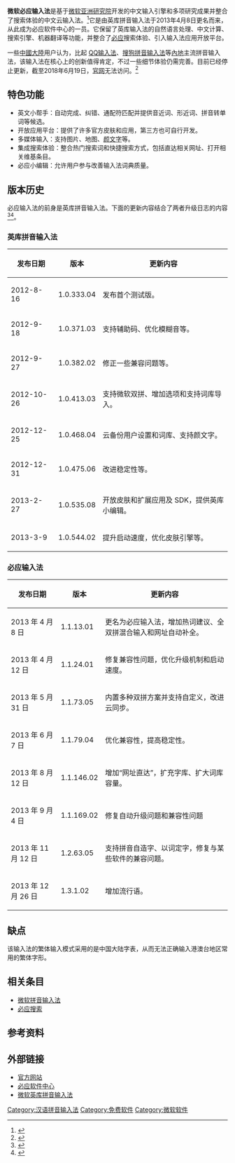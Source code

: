{{NoteTA|G1=IT|time=2015-12-25T02:43:48+00:00}}
{{Expand|time=2014-04-03T04:05:26+00:00}}
{{IME
  |[[微软|微软]]
  |2012 年
  |拼音
  |
}}
'''微软必应输入法'''是基于[[微软亚洲研究院|微软亚洲研究院]]开发的中文输入引擎和多项研究成果并整合了搜索体验的中文云输入法。<ref>{{cite web | url=http://corp.msn.com.cn/news13/142250.shtml | title=必应输入法正式上市 | publisher=MSN中文网 | accessdate=2014-04-03 | archive-date=2013-07-20 | archive-url=https://web.archive.org/web/20130720144825/http://corp.msn.com.cn/news13/142250.shtml | dead-url=no }}</ref>它是由英库拼音输入法于2013年4月8日更名而来，从此成为必应软件中心的一员。它保留了英库输入法的自然语言处理、中文计算、搜索引擎、机器翻译等功能，并整合了[[必应|必应]]搜索体验、引入输入法应用开放平台。

一些[[中國大陸|中國大陸]]用户认为，比起 [[QQ输入法|QQ输入法]]、[[搜狗拼音输入法|搜狗拼音输入法]]等[[中國內地|內地]]主流拼音输入法，该输入法在核心上的创新值得肯定，不过一些细节体验仍需完善。目前已经停止更新，截至2018年6月19日，[https://web.archive.org/web/20140417023501/http://bing.msn.cn/pinyin/ 官网]无法访问。<ref>{{cite web | url=http://www.zhihu.com/question/20429559/answer/15222507 | title=微软必应输入法使用体验如何？ | publisher=知乎 | accessdate=2014-04-22 | archive-date=2016-01-05 | archive-url=https://web.archive.org/web/20160105171449/http://www.zhihu.com/question/20429559/answer/15222507 | dead-url=no }}</ref>

== 特色功能 ==

* 英文小帮手：自动完成、纠错、通配符匹配并提供音近词、形近词、拼音转单词等候选。
* 开放应用平台：提供了许多官方皮肤和应用，第三方也可自行开发。
* 多媒体输入：支持图片、地图、[[颜文字|颜文字]]等。
* 集成搜索体验：整合热门搜索词和快捷搜索方式，包括直达相关网址、打开相关维基条目。
* 必应小编辑：允许用户参与改善输入法词典质量。

== 版本历史 ==
必应输入法的前身是英库拼音输入法。下面的更新内容结合了两者升级日志的内容<ref>{{cite web | url=http://pinyin.engkoo.com/versions?b=3 | title=英库拼音输入法升级日志 | publisher=Microsoft | accessdate=2014-04-04 | deadurl=yes | archiveurl=https://web.archive.org/web/20140407095858/http://pinyin.engkoo.com/versions?b=3 | archivedate=2014-04-07 }}</ref><ref>{{cite web | url=http://bing.msn.cn/pinyin/changelog.shtml | title=必应输入法升级日志 | publisher=Microsoft | accessdate=2014-04-03 | deadurl=yes | archiveurl=https://web.archive.org/web/20140923051512/http://bing.msn.cn/pinyin/changelog.shtml | archivedate=2014-09-23 }}</ref>。
=== 英库拼音输入法 ===
{| class="wikitable"
|- 
! 发布日期 !! 版本 !! 更新内容
|- 
| 2012-8-16 || 1.0.333.04 || 发布首个测试版。
|- 
| 2012-9-18 || 1.0.371.03 || 支持辅助码、优化模糊音等。
|- 
| 2012-9-27 || 1.0.382.02 || 修正一些兼容问题等。
|- 
| 2012-10-26 || 1.0.413.03 || 支持微软双拼、增加选项和支持词库导入。
|- 
| 2012-12-25 || 1.0.468.04 || 云备份用户设置和词库、支持颜文字。
|- 
| 2012-12-31 || 1.0.475.06 || 改进稳定性等。
|- 
| 2013-2-27 || 1.0.535.08 || 开放皮肤和扩展应用及 SDK，提供英库小编辑。
|- 
| 2013-3-9 || 1.0.544.02 || 提升启动速度，优化皮肤引擎等。
|}

=== 必应输入法 ===
{| class="wikitable"
|- 
! 发布日期 !! 版本 !! 更新内容
|- 
| 2013 年 4 月 8 日 || 1.1.13.01 || 更名为必应输入法，增加热词建议、全双拼混合输入和网址自动补全。
|-
| 2013 年 4 月 12 日 || 1.1.24.01 || 修复兼容性问题，优化升级机制和启动速度。
|-
| 2013 年 5 月 31 日 || 1.1.73.05 || 内置多种双拼方案并支持自定义，改进云同步。
|-
| 2013 年 6 月 7 日 || 1.1.79.04 || 优化兼容性，提高稳定性。
|-
| 2013 年 8 月 12 日 || 1.1.146.02 || 增加“网址直达”，扩充字库、扩大词库容量。
|-
| 2013 年 9 月 4 日 || 1.1.169.02 || 修复自动升级问题和兼容性问题
|-
| 2013 年 11 月 12 日 || 1.2.63.05 || 支持拼音自造字、以词定字，修复与某些软件的兼容问题。
|-
| 2013 年 12 月 26 日 || 1.3.1.02 || 增加流行语。
|}

== 缺点 ==
该输入法的繁体输入模式采用的是中国大陆字表，从而无法正确输入港澳台地区常用的繁体字形。

== 相关条目 ==
* [[微软拼音输入法|微软拼音输入法]]
* [[Bing|必应搜索]]

== 参考资料 ==
{{reflist}}

== 外部链接 ==
* [https://web.archive.org/web/20140417023501/http://bing.msn.cn/pinyin/ 官方网站]
* [https://web.archive.org/web/20140209053513/http://bing.msn.cn/ 必应软件中心]
* [https://web.archive.org/web/20140407093749/http://pinyin.engkoo.com/home 微软英库拼音输入法]

[[Category:汉语拼音输入法|Category:汉语拼音输入法]]
[[Category:免费软件|Category:免费软件]]
[[Category:微软软件|Category:微软软件]]
